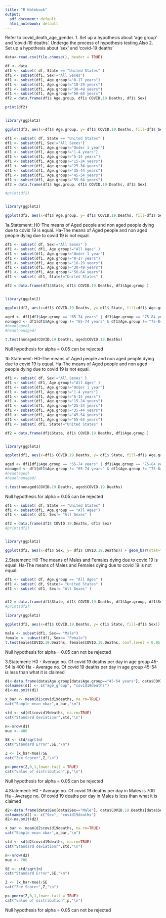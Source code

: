```yaml
---
title: "R Notebook"
output:
  pdf_document: default
  html_notebook: default
---
```


Refer to covid_death_age_gender. 1. Set up a hypothesis about ‘age group’ and ‘covid-19 deaths’. Undergo the process of hypothesis testing.Also 2. Set up a hypothesis about ‘sex’ and ‘covid-19 deaths’

```r
data<-read.csv(file.choose(), header = TRUE)
```

```r
df <- data
df1 <- subset( df, State == "United States" )
df1 <- subset(df1, Sex!="All Sexes")
df1 <- subset(df1, Age.group!="0-17 years")
df1 <- subset(df1, Age.group!="18-29 years")
df1 <- subset(df1, Age.group!="30-49 years")
df1 <- subset(df1, Age.group!="50-64 years")
df2 = data.frame(df1$ Age.group, df1$ COVID.19.Deaths, df1$ Sex)

print(df2)


library(ggplot2)

ggplot(df2, aes(x=df1$ Age.group, y= df1$ COVID.19.Deaths, fill=df1$ Sex)) + geom_bar(stat="identity", position="dodge")+ theme_bw() + labs(title="United States", x="Age Groups", y="Covid-19 Deaths")
```

```r
df1 <- subset( df, State == "United States" )
df1 <- subset(df1, Sex!="All Sexes")
df1 <- subset(df1, Age.group!="Under 1 year")
df1 <- subset(df1, Age.group!="1-4 years")
df1 <- subset(df1, Age.group!="5-14 years")
df1 <- subset(df1, Age.group!="15-24 years")
df1 <- subset(df1, Age.group!="25-34 years")
df1 <- subset(df1, Age.group!="35-44 years")
df1 <- subset(df1, Age.group!="45-54 years")
df1 <- subset(df1, Age.group!="55-64 years")
df2 = data.frame(df1$ Age.group, df1$ COVID.19.Deaths, df1$ Sex)

#print(df2)


library(ggplot2)

ggplot(df2, aes(x=df1$ Age.group, y= df1$ COVID.19.Deaths, fill=df1$ Sex)) + geom_bar(stat="identity", position="dodge")+ theme_bw() + labs(title="United States", x="Age Groups", y="Covid-19 Deaths")
```

1a.Statement:
H0-The means of Aged people and non aged people dying due to covid 19 is equal.
Ha-The means of Aged people and non aged people dying due to covid 19 is not equal.

```r
df1 <- subset( df, Sex!="All Sexes" )
df1 <- subset( df1, Age.group!="All Ages" )
df1 <- subset(df1, Age.group!="Under 1 year")
df1 <- subset(df1, Age.group!="0-17 years")
df1 <- subset(df1, Age.group!="18-29 years")
df1 <- subset(df1, Age.group!="30-49 years")
df1 <- subset(df1, Age.group!="50-64 years")
df1 <- subset( df1, State!="United States" )

df2 = data.frame(df1$State, df1$ COVID.19.Deaths, df1$Age.group )


library(ggplot2)

ggplot(df2, aes(x=df1$ COVID.19.Deaths, y= df1$ State, fill=df1$ Age.group)) + geom_bar(stat="identity") + theme_bw() + labs(title="States of USA", x="Deaths", y="States")

aged <- df1[df1$Age.group == "65-74 years" | df1$Age.group == "75-84 years" | df1$Age.group == "85 years and over", ]
nonaged <- df1[df1$Age.group != "65-74 years" & df1$Age.group != "75-84 years" & df1$Age.group != "85 years and over", ]
#head(aged)
#head(nonaged)

t.test(nonaged$COVID.19.Deaths, aged$COVID.19.Deaths)
```
Null hypothesis for alpha = 0.05 can be rejected

1b.Statement:
H0-The means of Aged people and non aged people dying due to covid 19 is equal.
Ha-The means of Aged people and non aged people dying due to covid 19 is not equal.
```r
df1 <- subset( df, Sex!="All Sexes" )
df1 <- subset( df1, Age.group!="All Ages" )
df1 <- subset(df1, Age.group!="Under 1 year")
df1 <- subset(df1, Age.group!="1-4 years")
df1 <- subset(df1, Age.group!="5-14 years")
df1 <- subset(df1, Age.group!="15-24 years")
df1 <- subset(df1, Age.group!="25-34 years")
df1 <- subset(df1, Age.group!="35-44 years")
df1 <- subset(df1, Age.group!="45-54 years")
df1 <- subset(df1, Age.group!="55-64 years")
df1 <- subset( df1, State!="United States" )

df2 = data.frame(df1$State, df1$ COVID.19.Deaths, df1$Age.group )


library(ggplot2)

ggplot(df2, aes(x=df1$ COVID.19.Deaths, y= df1$ State, fill=df1$ Age.group)) + geom_bar(stat="identity") + theme_bw() + labs(title="States of USA", x="Deaths", y="States")

aged <- df1[df1$Age.group == "65-74 years" | df1$Age.group == "75-84 years" | df1$Age.group == "85 years and over", ]
nonaged <- df1[df1$Age.group != "65-74 years" & df1$Age.group != "75-84 years" & df1$Age.group != "85 years and over", ]
#head(aged)
#head(nonaged)

t.test(nonaged$COVID.19.Deaths, aged$COVID.19.Deaths)
```
Null hypothesis for alpha = 0.05 can be rejected


```r
df1 <- subset( df, State == "United States" )
df1 <- subset(df1, Age.group == "All Ages")
df1 <- subset( df1, Sex!= "All Sexes" )

df2 = data.frame(df1$ COVID.19.Deaths, df1$ Sex)
#print(df2)


library(ggplot2)

ggplot(df2, aes(x=df1$ Sex, y= df1$ COVID.19.Deaths)) + geom_bar(stat="identity") + theme_bw() + labs(title="United States", x="Sex", y="Covid-19 Deaths")
```

2.Statement:
H0-The means of Males and Females dying due to covid 19 is equal.
Ha-The means of Males and Females dying due to covid 19 is not equal.
```r
df1 <- subset( df, Age.group == "All Ages" )
df1 <- subset( df, State!= "United States" )
df1 <- subset( df1, Sex!= "All Sexes" )


df2 = data.frame(df1$State, df1$ COVID.19.Deaths, df1$Age.group, df1$Sex )
#print(df2)

library(ggplot2)

ggplot(df2, aes(x=df1$ COVID.19.Deaths, y= df1$ State, fill=df1$ Sex)) + geom_bar(stat="identity") + theme_bw() + labs(title="States of USA", x="Deaths", y="States")

male <- subset(df1, Sex== "Male")
female <- subset(df1, Sex== "Female")
t.test(male$COVID.19.Deaths, female$COVID.19.Deaths, conf.level = 0.95, var.equal = TRUE)
```
Null hypothesis for alpha = 0.05 can not be rejected


3.Statement: H0 - Average no. Of covid 19 deaths per day in age group 45-54 is 400
           Ha - Average no. Of covid 19 deaths per day in age group 45-54 is less than what it is claimed
           
```r
d1<-data.frame(data$Age.group[data$Age.group=="45-54 years"], data$COVID.19.Deaths[data$Age.group=="45-54 years"])
colnames(d1) <- c("age_group", "covid19deaths")
d1<-na.omit(d1)
```


```r
x_bar <- mean(d1$covid19deaths, na.rm=TRUE)
cat("Sample mean xbar",x_bar,"\n")

std <- sd(d1$covid19deaths, na.rm=TRUE)
cat("Standard deviationr",std,"\n")

n<-nrow(d1)
mue <- 400

SE <- std/sqrt(n)
cat("Standard Error",SE,"\n")

Z <- (x_bar-mue)/SE
cat("Zee Scorer",Z,"\n")

p<-pnorm(Z,0,1,lower.tail = TRUE)
cat("value of distribution",p,"\n")
```

Null hypothesis for alpha = 0.05 can be rejected




4.Statement: H0 - Average no. Of covid 19 deaths per day in Males is 700
           Ha - Average no. Of covid 19 deaths per day in Males is less than what it is claimed

```r
d2<-data.frame(data$Sex[data$Sex=="Male"], data$COVID.19.Deaths[data$Sex=="Male"])
colnames(d2) <- c("Sex", "covid19deaths")
d2<-na.omit(d2)
```

```r
x_bar <- mean(d2$covid19deaths, na.rm=TRUE)
cat("Sample mean xbar",x_bar,"\n")

std <- sd(d2$covid19deaths, na.rm=TRUE)
cat("Standard deviationr",std,"\n")

n<-nrow(d2)
mue <- 700

SE <- std/sqrt(n)
cat("Standard Error",SE,"\n")

Z <- (x_bar-mue)/SE
cat("Zee Scorer",Z,"\n")

p<-pnorm(Z,0,1,lower.tail = TRUE)
cat("value of distribution",p,"\n")
```

Null hypothesis for alpha = 0.05 can not be rejected